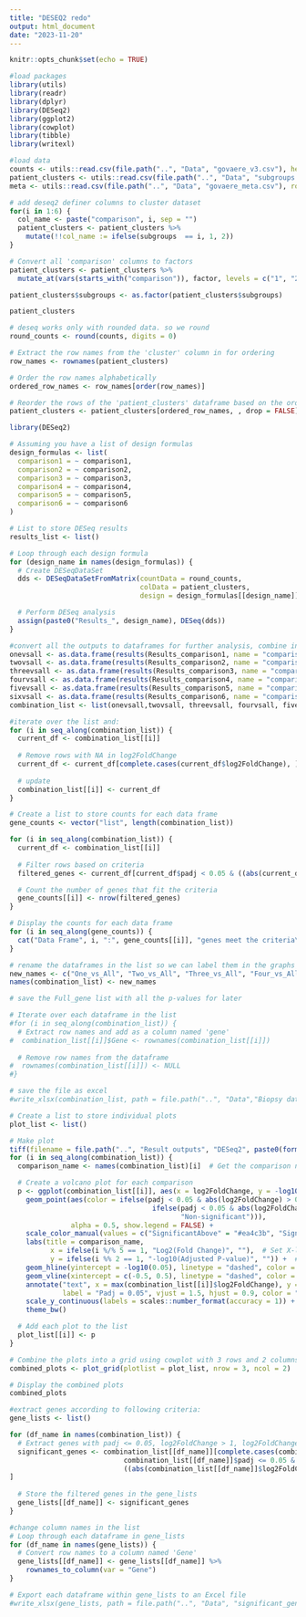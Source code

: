 ```yaml
---
title: "DESEQ2 redo"
output: html_document
date: "2023-11-20"
---
```


```r
knitr::opts_chunk$set(echo = TRUE)
```

```r
#load packages
library(utils)
library(readr)
library(dplyr)
library(DESeq2)
library(ggplot2)
library(cowplot)
library(tibble)
library(writexl)
```

```r
#load data
counts <- utils::read.csv(file.path("..", "Data", "govaere_v3.csv"), header = TRUE, row.names = 1)
patient_clusters <- utils::read.csv(file.path("..", "Data", "subgroups 6 WGCNA r2log transformation.csv"), header = TRUE, row.names = 1)
meta <- utils::read.csv(file.path("..", "Data", "govaere_meta.csv"), row.names = 1)
```

```r
# add deseq2 definer columns to cluster dataset
for(i in 1:6) {
  col_name <- paste("comparison", i, sep = "")
  patient_clusters <- patient_clusters %>%
    mutate(!!col_name := ifelse(subgroups  == i, 1, 2))
}

# Convert all 'comparison' columns to factors
patient_clusters <- patient_clusters %>%
  mutate_at(vars(starts_with("comparison")), factor, levels = c("1", "2"))

patient_clusters$subgroups <- as.factor(patient_clusters$subgroups)

patient_clusters
```

```r
# deseq works only with rounded data. so we round
round_counts <- round(counts, digits = 0)
```

```r
# Extract the row names from the 'cluster' column in for ordering
row_names <- rownames(patient_clusters)

# Order the row names alphabetically
ordered_row_names <- row_names[order(row_names)]

# Reorder the rows of the 'patient_clusters' dataframe based on the ordered row names in the 'cluster' column
patient_clusters <- patient_clusters[ordered_row_names, , drop = FALSE]
```

```r
library(DESeq2)

# Assuming you have a list of design formulas
design_formulas <- list(
  comparison1 = ~ comparison1,
  comparison2 = ~ comparison2,
  comparison3 = ~ comparison3,
  comparison4 = ~ comparison4,
  comparison5 = ~ comparison5,
  comparison6 = ~ comparison6
)

# List to store DESeq results
results_list <- list()

# Loop through each design formula
for (design_name in names(design_formulas)) {
  # Create DESeqDataSet
  dds <- DESeqDataSetFromMatrix(countData = round_counts,
                                colData = patient_clusters,
                                design = design_formulas[[design_name]])

  # Perform DESeq analysis
  assign(paste0("Results_", design_name), DESeq(dds))
}
```

```r
#convert all the outputs to dataframes for further analysis, combine into list
onevsall <- as.data.frame(results(Results_comparison1, name = "comparison1_2_vs_1"))
twovsall <- as.data.frame(results(Results_comparison2, name = "comparison2_2_vs_1"))
threevsall <- as.data.frame(results(Results_comparison3, name = "comparison3_2_vs_1"))
fourvsall <- as.data.frame(results(Results_comparison4, name = "comparison4_2_vs_1"))
fivevsall <- as.data.frame(results(Results_comparison5, name = "comparison5_2_vs_1"))
sixvsall <- as.data.frame(results(Results_comparison6, name = "comparison6_2_vs_1"))
combination_list <- list(onevsall,twovsall, threevsall, fourvsall, fivevsall, sixvsall)
```

```r
#iterate over the list and: 
for (i in seq_along(combination_list)) {
  current_df <- combination_list[[i]]
  
  # Remove rows with NA in log2FoldChange
  current_df <- current_df[complete.cases(current_df$log2FoldChange), ]
  
  # update
  combination_list[[i]] <- current_df
}
```

```r
# Create a list to store counts for each data frame
gene_counts <- vector("list", length(combination_list))

for (i in seq_along(combination_list)) {
  current_df <- combination_list[[i]]
  
  # Filter rows based on criteria
  filtered_genes <- current_df[current_df$padj < 0.05 & ((abs(current_df$log2FoldChange) > 0.5)|(abs(current_df$log2FoldChange) < -0.5)),]

  # Count the number of genes that fit the criteria
  gene_counts[[i]] <- nrow(filtered_genes)
}

# Display the counts for each data frame
for (i in seq_along(gene_counts)) {
  cat("Data Frame", i, ":", gene_counts[[i]], "genes meet the criteria\n")
}
```

```r
# rename the dataframes in the list so we can label them in the graphs
new_names <- c("One_vs_All", "Two_vs_All", "Three_vs_All", "Four_vs_All", "Five_vs_All", "Six_vs_All")
names(combination_list) <- new_names
```

```r
# save the Full_gene list with all the p-values for later

# Iterate over each dataframe in the list
#for (i in seq_along(combination_list)) {
  # Extract row names and add as a column named 'gene'
#  combination_list[[i]]$Gene <- rownames(combination_list[[i]])
  
  # Remove row names from the dataframe
#  rownames(combination_list[[i]]) <- NULL
#}

# save the file as excel
#write_xlsx(combination_list, path = file.path("..", "Data","Biopsy data", "Gene lists", "Full_gene_list.xlsx"))
```

```r
# Create a list to store individual plots
plot_list <- list()

# Make plot
tiff(filename = file.path("..", "Result outputs", "DESeq2", paste0(format(Sys.time(), "%Y%m%d"),"_DESeq2_Cluster_volcanoes_-0.6,0.6,0.01.tiff")), width = 200, height = 300, res = 600, units = "mm")
for (i in seq_along(combination_list)) {
  comparison_name <- names(combination_list)[i]  # Get the comparison name

  # Create a volcano plot for each comparison
  p <- ggplot(combination_list[[i]], aes(x = log2FoldChange, y = -log10(padj))) +
    geom_point(aes(color = ifelse(padj < 0.05 & abs(log2FoldChange) > 0.5 & log2FoldChange > 0.5, "SignificantAbove", 
                                   ifelse(padj < 0.05 & abs(log2FoldChange) > 0.5 & log2FoldChange < -0.5, "SignificantBelow", 
                                          "Non-significant"))), 
               alpha = 0.5, show.legend = FALSE) +
    scale_color_manual(values = c("SignificantAbove" = "#ea4c3b", "SignificantBelow" = "#273871", "Non-significant" = "grey")) +
    labs(title = comparison_name,
          x = ifelse(i %/% 5 == 1, "Log2(Fold Change)", ""),  # Set X-label for bottom plots only
          y = ifelse(i %% 2 == 1, "-log10(Adjusted P-value)", "")) +  # Set Y-label for leftmost plots only
    geom_hline(yintercept = -log10(0.05), linetype = "dashed", color = "black") +
    geom_vline(xintercept = c(-0.5, 0.5), linetype = "dashed", color = "black") +
    annotate("text", x = max(combination_list[[i]]$log2FoldChange), y = -log10(0.05), 
             label = "Padj = 0.05", vjust = 1.5, hjust = 0.9, color = "black") +  # Label for the hline
    scale_y_continuous(labels = scales::number_format(accuracy = 1)) +
    theme_bw()

  # Add each plot to the list
  plot_list[[i]] <- p
}

# Combine the plots into a grid using cowplot with 3 rows and 2 columns
combined_plots <- plot_grid(plotlist = plot_list, nrow = 3, ncol = 2)

# Display the combined plots
combined_plots
```

```r
#extract genes according to following criteria:
gene_lists <- list()

for (df_name in names(combination_list)) {
  # Extract genes with padj <= 0.05, log2FoldChange > 1, log2FoldChange < -1, and without NA values in padj column
  significant_genes <- combination_list[[df_name]][complete.cases(combination_list[[df_name]]$padj) &
                            combination_list[[df_name]]$padj <= 0.05 &
                            ((abs(combination_list[[df_name]]$log2FoldChange) > 0.5) | (abs(combination_list[[df_name]]$log2FoldChange) < -0.5)),
]
  
  # Store the filtered genes in the gene_lists
  gene_lists[[df_name]] <- significant_genes
}
```

```r
#change column names in the list
# Loop through each dataframe in gene_lists
for (df_name in names(gene_lists)) {
  # Convert row names to a column named 'Gene'
  gene_lists[[df_name]] <- gene_lists[[df_name]] %>%
    rownames_to_column(var = "Gene")
}
```

```r
# Export each dataframe within gene_lists to an Excel file
#write_xlsx(gene_lists, path = file.path("..", "Data", "significant_gene_list_low_cut-off.xlsx"))
```

